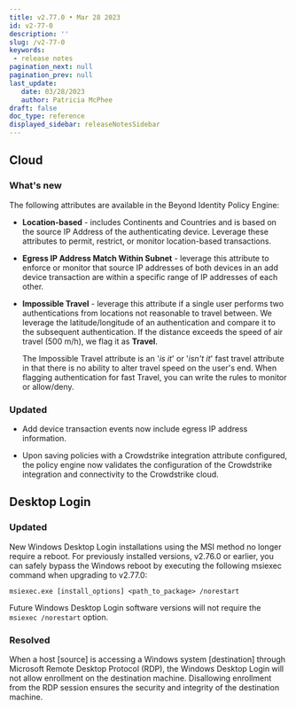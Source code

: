 ```yaml
---
title: v2.77.0 • Mar 28 2023
id: v2-77-0
description: ''
slug: /v2-77-0 
keywords: 
 - release notes
pagination_next: null
pagination_prev: null
last_update: 
   date: 03/28/2023
   author: Patricia McPhee
draft: false
doc_type: reference
displayed_sidebar: releaseNotesSidebar
---
```




## Cloud


### What's new

The following attributes are available in the Beyond Identity Policy Engine:

- **Location-based** - includes Continents and Countries and is based on the source IP Address of the authenticating device. Leverage these attributes to permit, restrict, or monitor location-based transactions.

- **Egress IP Address Match Within Subnet** - leverage this attribute to enforce or monitor that source IP addresses of both devices in an add device transaction are within a specific range of IP addresses of each other.

- **Impossible Travel** - leverage this attribute if a single user performs two authentications from locations not reasonable to travel between. We leverage the latitude/longitude of an authentication and compare it to the subsequent authentication. If the distance exceeds the speed of air travel (500 m/h), we flag it as **Travel**. 

  The Impossible Travel attribute is an '*is it*' or '*isn't it*' fast travel attribute in that there is no ability to alter travel speed on the user's end. When flagging authentication for fast Travel, you can write the rules to monitor or allow/deny. 


### Updated


- Add device transaction events now include egress IP address information.

- Upon saving policies with a Crowdstrike integration attribute configured, the policy engine now validates the configuration of the Crowdstrike integration and connectivity to the Crowdstrike cloud.

## Desktop Login


<SupportedOsAuthenticator />

### Updated


New Windows Desktop Login installations using the MSI method no longer require a reboot. For previously installed versions, v2.76.0 or earlier, you can safely bypass the Windows reboot by executing the following msiexec command when upgrading to v2.77.0:

```
msiexec.exe [install_options] <path_to_package> /norestart
```

Future Windows Desktop Login software versions will not require the `msiexec /norestart` option.

### Resolved


When a host \[source\] is accessing a Windows system \[destination\] through Microsoft Remote Desktop Protocol (RDP), the Windows Desktop Login will not allow enrollment on the destination machine. Disallowing enrollment from the RDP session ensures the security and integrity of the destination machine.
